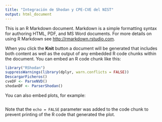 ```yaml
---
title: "Integración de Shodan y CPE-CVE del NIST"
output: html_document
---
```


This is an R Markdown document. Markdown is a simple formatting syntax for authoring HTML, PDF, and MS Word documents. For more details on using R Markdown see <http://rmarkdown.rstudio.com>.

When you click the **Knit** button a document will be generated that includes both content as well as the output of any embedded R code chunks within the document. You can embed an R code chunk like this:

```r
library("RShodan")
suppressWarnings(library(dplyr, warn.conflicts = FALSE))
DescargarFicheros()
cveDF <- ParseNVD()
shodanDF <- ParserShodan()

```

You can also embed plots, for example:

```r
```

Note that the `echo = FALSE` parameter was added to the code chunk to prevent printing of the R code that generated the plot.
